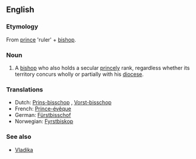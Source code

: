 ==English==
===Etymology===
From [[prince]] 'ruler' + [[bishop]].
 
===Noun===
{{en-noun|sg=[[prince]] [[bishop]]}}

# A [[bishop]] who also holds a secular [[princely]] rank, regardless whether its territory concurs wholly or partially with his [[diocese]].

===Translations===
*Dutch: [[Prins-bisschop]] {{m}}, [[Vorst-bisschop]] {{m}}
*French: [[Prince-évêque]] {{m}}
*German: [[Fürstbisschof]] {{m}}
*Norwegian: [[Fyrstbiskop]] {{m}}

===See also===
*[[Vladika]]